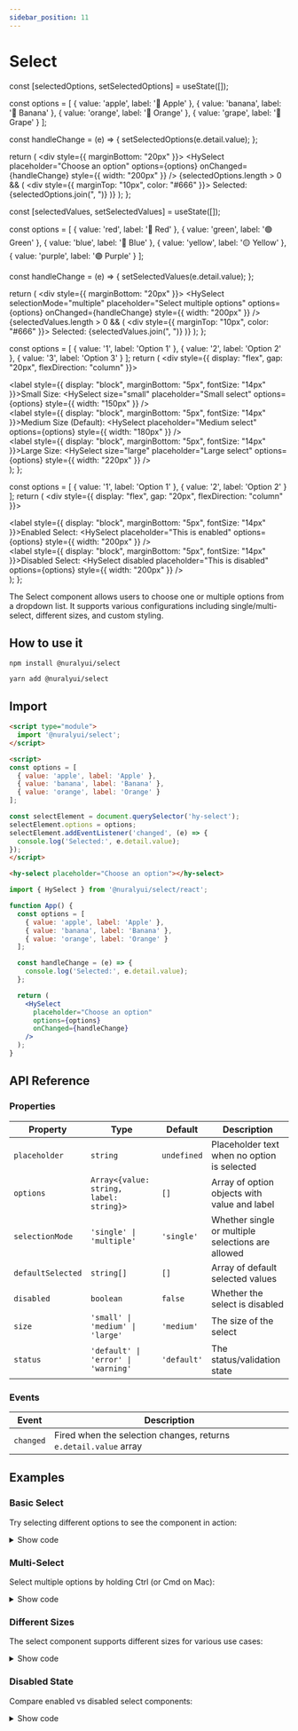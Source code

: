 ```yaml
---
sidebar_position: 11
---
```


# Select


  const [selectedOptions, setSelectedOptions] = useState([]);
  
  const options = [
    { value: 'apple', label: '🍎 Apple' },
    { value: 'banana', label: '🍌 Banana' },
    { value: 'orange', label: '🍊 Orange' },
    { value: 'grape', label: '🍇 Grape' }
  ];
  
  const handleChange = (e) => {
    setSelectedOptions(e.detail.value);
  };
  
  return (
    <div style={{ marginBottom: "20px" }}>
      <HySelect 
        placeholder="Choose an option"
        options={options}
        onChanged={handleChange}
        style={{ width: "200px" }}
      />
      {selectedOptions.length > 0 && (
        <div style={{ marginTop: "10px", color: "#666" }}>
          Selected: {selectedOptions.join(", ")}
        </div>
      )}
    </div>
  );
};

  const [selectedValues, setSelectedValues] = useState([]);
  
  const options = [
    { value: 'red', label: '🔴 Red' },
    { value: 'green', label: '🟢 Green' },
    { value: 'blue', label: '🔵 Blue' },
    { value: 'yellow', label: '🟡 Yellow' },
    { value: 'purple', label: '🟣 Purple' }
  ];
  
  const handleChange = (e) => {
    setSelectedValues(e.detail.value);
  };
  
  return (
    <div style={{ marginBottom: "20px" }}>
      <HySelect 
        selectionMode="multiple"
        placeholder="Select multiple options"
        options={options}
        onChanged={handleChange}
        style={{ width: "200px" }}
      />
      {selectedValues.length > 0 && (
        <div style={{ marginTop: "10px", color: "#666" }}>
          Selected: {selectedValues.join(", ")}
        </div>
      )}
    </div>
  );
};

  const options = [
    { value: '1', label: 'Option 1' },
    { value: '2', label: 'Option 2' },
    { value: '3', label: 'Option 3' }
  ];
  return (
    <div style={{ display: "flex", gap: "20px", flexDirection: "column" }}>
      <div>
        <label style={{ display: "block", marginBottom: "5px", fontSize: "14px" }}>Small Size:</label>
        <HySelect size="small" placeholder="Small select" options={options} style={{ width: "150px" }} />
      </div>
      <div>
        <label style={{ display: "block", marginBottom: "5px", fontSize: "14px" }}>Medium Size (Default):</label>
        <HySelect placeholder="Medium select" options={options} style={{ width: "180px" }} />
      </div>
      <div>
        <label style={{ display: "block", marginBottom: "5px", fontSize: "14px" }}>Large Size:</label>
        <HySelect size="large" placeholder="Large select" options={options} style={{ width: "220px" }} />
      </div>
    </div>
  );
};

  const options = [
    { value: '1', label: 'Option 1' },
    { value: '2', label: 'Option 2' }
  ];
  return (
    <div style={{ display: "flex", gap: "20px", flexDirection: "column" }}>
      <div>
        <label style={{ display: "block", marginBottom: "5px", fontSize: "14px" }}>Enabled Select:</label>
        <HySelect placeholder="This is enabled" options={options} style={{ width: "200px" }} />
      </div>
      <div>
        <label style={{ display: "block", marginBottom: "5px", fontSize: "14px" }}>Disabled Select:</label>
        <HySelect disabled placeholder="This is disabled" options={options} style={{ width: "200px" }} />
      </div>
    </div>
  );
};

The Select component allows users to choose one or multiple options from a dropdown list. It supports various configurations including single/multi-select, different sizes, and custom styling.

## How to use it

<Tabs>
  <TabItem value="npm" label="npm">

```shell
npm install @nuralyui/select
```

</TabItem>
 <TabItem value="yarn" label="yarn">

```shell
yarn add @nuralyui/select
```

</TabItem>
</Tabs>

## Import

<Tabs>
  <TabItem value="html" label="HTML">

```html
<script type="module">
  import '@nuralyui/select';
</script>

<script>
const options = [
  { value: 'apple', label: 'Apple' },
  { value: 'banana', label: 'Banana' },
  { value: 'orange', label: 'Orange' }
];

const selectElement = document.querySelector('hy-select');
selectElement.options = options;
selectElement.addEventListener('changed', (e) => {
  console.log('Selected:', e.detail.value);
});
</script>

<hy-select placeholder="Choose an option"></hy-select>
```

</TabItem>
  <TabItem value="react" label="React">

```jsx
import { HySelect } from '@nuralyui/select/react';

function App() {
  const options = [
    { value: 'apple', label: 'Apple' },
    { value: 'banana', label: 'Banana' },
    { value: 'orange', label: 'Orange' }
  ];

  const handleChange = (e) => {
    console.log('Selected:', e.detail.value);
  };

  return (
    <HySelect 
      placeholder="Choose an option"
      options={options}
      onChanged={handleChange}
    />
  );
}
```

</TabItem>
</Tabs>

## API Reference

### Properties

| Property | Type | Default | Description |
|----------|------|---------|-------------|
| `placeholder` | `string` | `undefined` | Placeholder text when no option is selected |
| `options` | `Array<{value: string, label: string}>` | `[]` | Array of option objects with value and label |
| `selectionMode` | `'single' \| 'multiple'` | `'single'` | Whether single or multiple selections are allowed |
| `defaultSelected` | `string[]` | `[]` | Array of default selected values |
| `disabled` | `boolean` | `false` | Whether the select is disabled |
| `size` | `'small' \| 'medium' \| 'large'` | `'medium'` | The size of the select |
| `status` | `'default' \| 'error' \| 'warning'` | `'default'` | The status/validation state |

### Events

| Event | Description |
|-------|-------------|
| `changed` | Fired when the selection changes, returns `e.detail.value` array |

## Examples

### Basic Select

Try selecting different options to see the component in action:

<BasicSelectDemo />

<details style={{backgroundColor : 'transparent', border : 'none'}}>
  <summary>Show code</summary>
<Tabs>
  <TabItem value="react" label="React">

```jsx
import { HySelect } from "@nuralyui/select/react";
import { useState } from "react";

export default function App() {
  const [selectedOptions, setSelectedOptions] = useState([]);
  
  const options = [
    { value: 'apple', label: '🍎 Apple' },
    { value: 'banana', label: '🍌 Banana' },
    { value: 'orange', label: '🍊 Orange' },
    { value: 'grape', label: '🍇 Grape' }
  ];
  
  const handleChange = (e) => {
    setSelectedOptions(e.detail.value);
  };
  
  return (
    <div>
      <HySelect 
        placeholder="Choose an option"
        options={options}
        onChanged={handleChange}
      />
      {selectedOptions.length > 0 && (
        <div>Selected: {selectedOptions.join(", ")}</div>
      )}
    </div>
  );
}
```

</TabItem>
<TabItem value="Html/Angular" label="Html/Angular">

```html
<script>
const options = [
  { value: 'apple', label: '🍎 Apple' },
  { value: 'banana', label: '🍌 Banana' },
  { value: 'orange', label: '🍊 Orange' },
  { value: 'grape', label: '🍇 Grape' }
];

const selectElement = document.querySelector('hy-select');
selectElement.options = options;
selectElement.addEventListener('changed', (e) => {
  console.log('Selected:', e.detail.value);
});
</script>

<hy-select placeholder="Choose an option"></hy-select>
```

</TabItem>
</Tabs>
</details>

### Multi-Select

Select multiple options by holding Ctrl (or Cmd on Mac):

<MultiSelectDemo />

<details style={{backgroundColor : 'transparent', border : 'none'}}>
  <summary>Show code</summary>
<Tabs>
  <TabItem value="react" label="React">

```jsx
import { HySelect } from "@nuralyui/select/react";
import { useState } from "react";

export default function App() {
  const [selectedValues, setSelectedValues] = useState([]);
  
  const handleChange = (e) => {
    const value = Array.from(e.target.selectedOptions, option => option.value);
    setSelectedValues(value);
  };
  
  return (
    <div>
      <HySelect 
        multiple 
        placeholder="Select multiple options"
        onChange={handleChange}
      >
        <option value="red">🔴 Red</option>
        <option value="green">🟢 Green</option>
        <option value="blue">🔵 Blue</option>
        <option value="yellow">🟡 Yellow</option>
        <option value="purple">🟣 Purple</option>
      </HySelect>
      {selectedValues.length > 0 && (
        <div>Selected: {selectedValues.join(", ")}</div>
      )}
    </div>
  );
}
```

</TabItem>
<TabItem value="Html/Angular" label="Html/Angular">

```html
<hy-select multiple placeholder="Select multiple options">
  <option value="red">🔴 Red</option>
  <option value="green">🟢 Green</option>
  <option value="blue">🔵 Blue</option>
  <option value="yellow">🟡 Yellow</option>
  <option value="purple">🟣 Purple</option>
</hy-select>
```

</TabItem>
</Tabs>
</details>

### Different Sizes

The select component supports different sizes for various use cases:

<SizeSelectDemo />

<details style={{backgroundColor : 'transparent', border : 'none'}}>
  <summary>Show code</summary>
<Tabs>
  <TabItem value="react" label="React">

```jsx
import { HySelect } from "@nuralyui/select/react";

export default function App() {
  return (
    <div>
      <div>
        <label>Small Size:</label>
        <HySelect size="small" placeholder="Small select">
          <option value="1">Option 1</option>
          <option value="2">Option 2</option>
          <option value="3">Option 3</option>
        </HySelect>
      </div>
      
      <div>
        <label>Medium Size (Default):</label>
        <HySelect placeholder="Medium select">
          <option value="1">Option 1</option>
          <option value="2">Option 2</option>
          <option value="3">Option 3</option>
        </HySelect>
      </div>
      
      <div>
        <label>Large Size:</label>
        <HySelect size="large" placeholder="Large select">
          <option value="1">Option 1</option>
          <option value="2">Option 2</option>
          <option value="3">Option 3</option>
        </HySelect>
      </div>
    </div>
  );
}
```

</TabItem>
<TabItem value="Html/Angular" label="Html/Angular">

```html
<hy-select size="small" placeholder="Small select">
  <option value="1">Option 1</option>
  <option value="2">Option 2</option>
</hy-select>

<hy-select placeholder="Medium select (default)">
  <option value="1">Option 1</option>
  <option value="2">Option 2</option>
</hy-select>

<hy-select size="large" placeholder="Large select">
  <option value="1">Option 1</option>
  <option value="2">Option 2</option>
</hy-select>
```

</TabItem>
</Tabs>
</details>

### Disabled State

Compare enabled vs disabled select components:

<DisabledSelectDemo />

<details style={{backgroundColor : 'transparent', border : 'none'}}>
  <summary>Show code</summary>
<Tabs>
  <TabItem value="react" label="React">

```jsx
import { HySelect } from "@nuralyui/select/react";

export default function App() {
  return (
    <div>
      <div>
        <label>Enabled Select:</label>
        <HySelect placeholder="This is enabled">
          <option value="1">Option 1</option>
          <option value="2">Option 2</option>
        </HySelect>
      </div>
      
      <div>
        <label>Disabled Select:</label>
        <HySelect disabled placeholder="This is disabled">
          <option value="1">Option 1</option>
          <option value="2">Option 2</option>
        </HySelect>
      </div>
    </div>
  );
}
```

</TabItem>
<TabItem value="Html/Angular" label="Html/Angular">

```html
<!-- Enabled -->
<hy-select placeholder="This is enabled">
  <option value="1">Option 1</option>
  <option value="2">Option 2</option>
</hy-select>

<!-- Disabled -->
<hy-select disabled placeholder="This is disabled">
  <option value="1">Option 1</option>
  <option value="2">Option 2</option>
</hy-select>
```

</TabItem>
</Tabs>
</details>

